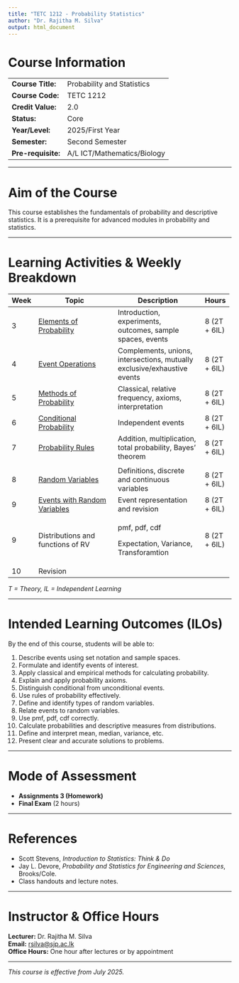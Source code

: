 ```yaml
---
title: "TETC 1212 - Probability Statistics"
author: "Dr. Rajitha M. Silva"
output: html_document
---
```


# Course Information

|                    |                             |
|--------------------|-----------------------------|
| **Course Title:**  | Probability and Statistics  |
| **Course Code:**   | TETC 1212                   |
| **Credit Value:**  | 2.0                         |
| **Status:**        | Core                        |
| **Year/Level:**    | 2025/First Year             |
| **Semester:**      | Second Semester             |
| **Pre-requisite:** | A/L ICT/Mathematics/Biology |

------------------------------------------------------------------------

# Aim of the Course

This course establishes the fundamentals of probability and descriptive statistics. It is a prerequisite for advanced modules in probability and statistics.

------------------------------------------------------------------------

# Learning Activities & Weekly Breakdown

::: {style="text-align: center;"}
+-----------------+---------------------------------------------------------------------+--------------------------------------------------------------------------+-----------------+
| **Week**        | **Topic**                                                           | **Description**                                                          | **Hours**       |
+=================+=====================================================================+==========================================================================+=================+
| 3               | [Elements of Probability](week1)                                    | Introduction, experiments, outcomes, sample spaces, events               | 8 (2T + 6IL)    |
+-----------------+---------------------------------------------------------------------+--------------------------------------------------------------------------+-----------------+
| 4               | [Event Operations](week2)                                           | Complements, unions, intersections, mutually exclusive/exhaustive events | 8 (2T + 6IL)    |
+-----------------+---------------------------------------------------------------------+--------------------------------------------------------------------------+-----------------+
| 5               | [Methods of Probability](https://sportsanalyzr.shinyapps.io/week3/) | Classical, relative frequency, axioms, interpretation                    | 8 (2T + 6IL)    |
+-----------------+---------------------------------------------------------------------+--------------------------------------------------------------------------+-----------------+
| 6               | [Conditional Probability](week4.html)                               | Independent events                                                       | 8 (2T + 6IL)    |
+-----------------+---------------------------------------------------------------------+--------------------------------------------------------------------------+-----------------+
| 7               | [Probability Rules](week5.html)                                     | Addition, multiplication, total probability, Bayes' theorem              | 8 (2T + 6IL)    |
+-----------------+---------------------------------------------------------------------+--------------------------------------------------------------------------+-----------------+
|                 |                                                                     |                                                                          |                 |
+-----------------+---------------------------------------------------------------------+--------------------------------------------------------------------------+-----------------+
| 8               | [Random Variables](week6.html)                                      | Definitions, discrete and continuous variables                           | 8 (2T + 6IL)    |
+-----------------+---------------------------------------------------------------------+--------------------------------------------------------------------------+-----------------+
| 9               | [Events with Random Variables](week8.html)                          | Event representation and revision                                        | 8 (2T + 6IL)    |
+-----------------+---------------------------------------------------------------------+--------------------------------------------------------------------------+-----------------+
| 9               | Distributions and functions of RV                                   | pmf, pdf, cdf                                                            | 8 (2T + 6IL)    |
|                 |                                                                     |                                                                          |                 |
|                 |                                                                     | Expectation, Variance, Transforamtion                                    |                 |
+-----------------+---------------------------------------------------------------------+--------------------------------------------------------------------------+-----------------+
| 10              | Revision                                                            |                                                                          |                 |
+-----------------+---------------------------------------------------------------------+--------------------------------------------------------------------------+-----------------+
:::

*T = Theory, IL = Independent Learning*

------------------------------------------------------------------------

# Intended Learning Outcomes (ILOs)

By the end of this course, students will be able to:

1.  Describe events using set notation and sample spaces.\
2.  Formulate and identify events of interest.\
3.  Apply classical and empirical methods for calculating probability.\
4.  Explain and apply probability axioms.\
5.  Distinguish conditional from unconditional events.\
6.  Use rules of probability effectively.\
7.  Define and identify types of random variables.\
8.  Relate events to random variables.\
9.  Use pmf, pdf, cdf correctly.\
10. Calculate probabilities and descriptive measures from distributions.\
11. Define and interpret mean, median, variance, etc.\
12. Present clear and accurate solutions to problems.

------------------------------------------------------------------------

# Mode of Assessment

-   **Assignments 3 (Homework)** \
-   **Final Exam** (2 hours)

------------------------------------------------------------------------

# References

-   Scott Stevens, *Introduction to Statistics: Think & Do*
-   Jay L. Devore, *Probability and Statistics for Engineering and Sciences*, Brooks/Cole.\
-   Class handouts and lecture notes.

------------------------------------------------------------------------

# Instructor & Office Hours

**Lecturer:** Dr. Rajitha M. Silva\
**Email:** [rsilva\@sjp.ac.lk](mailto:rsilva@sjp.ac.lk){.email}\
**Office Hours:** One hour after lectures or by appointment

------------------------------------------------------------------------

*This course is effective from July 2025.*
